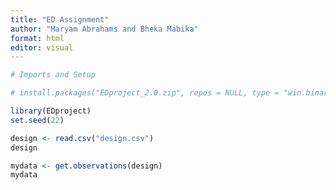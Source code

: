 ```yaml
---
title: "ED Assignment"
author: "Maryam Abrahams and Bheka Mabika"
format: html
editor: visual
---
```


```r
# Imports and Setup

# install.packages("EDproject_2.0.zip", repos = NULL, type = "win.binary")

library(EDproject)
set.seed(22) 

design <- read.csv("design.csv")
design

mydata <- get.observations(design)
mydata

```

```r

```